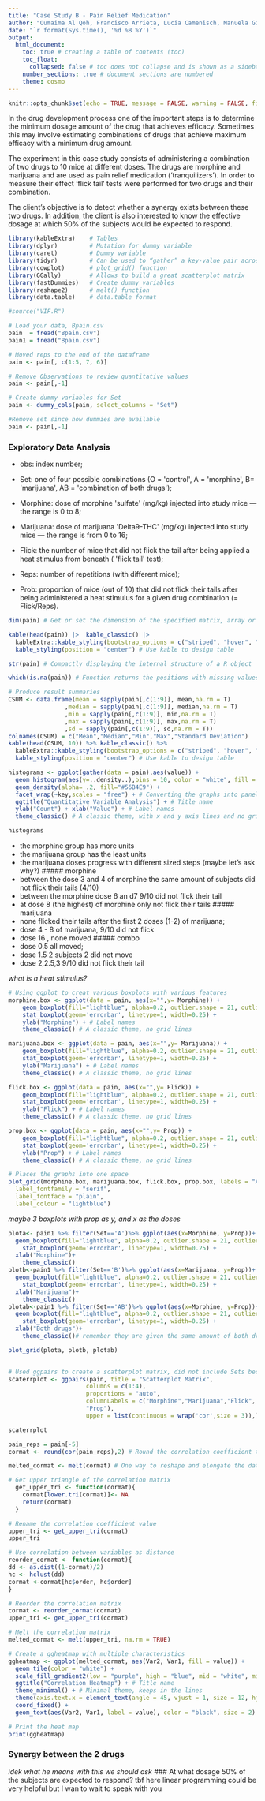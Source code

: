 ```yaml
---
title: "Case Study B - Pain Relief Medication"
author: "Oumaima Al Qoh, Francisco Arrieta, Lucia Camenisch, Manuela Giansante, Emily Schmidt, Camille Beatrice Valera"
date: "`r format(Sys.time(), '%d %B %Y')`"
output:
  html_document:
    toc: true # creating a table of contents (toc)
    toc_float: 
      collapsed: false # toc does not collapse and is shown as a sidebar (toc_float)
    number_sections: true # document sections are numbered
    theme: cosmo
---
```



```r
knitr::opts_chunk$set(echo = TRUE, message = FALSE, warning = FALSE, fig.align = "center")
```

In the drug development process one of the important steps is to determine the minimum dosage amount of the drug that achieves efficacy. Sometimes this may involve estimating combinations of drugs that achieve maximum efficacy with a
minimum drug amount.

The experiment in this case study consists of administering a combination of two drugs to 10 mice at different doses. The drugs are morphine and marijuana and are used as pain relief medication (‘tranquilizers’). In order to measure their effect ‘flick tail’ tests were performed for two drugs and their combination.

The client’s objective is to detect whether a synergy exists between these two drugs. In addition, the client is also interested to know the effective dosage at which 50% of the subjects would be expected to respond.


```r
library(kableExtra)    # Tables
library(dplyr)         # Mutation for dummy variable
library(caret)         # Dummy variable
library(tidyr)         # Can be used to “gather” a key-value pair across multiple columns
library(cowplot)       # plot_grid() function
library(GGally)        # Allows to build a great scatterplot matrix
library(fastDummies)   # Create dummy variables
library(reshape2)      # melt() function
library(data.table)    # data.table format

#source("VIF.R")
```



```r
# Load your data, Bpain.csv
pain  = fread("Bpain.csv")
pain1 = fread("Bpain.csv")
```

```r
# Moved reps to the end of the dataframe
pain <- pain[, c(1:5, 7, 6)]

# Remove Observations to review quantitative values
pain <- pain[,-1] 

# Create dummy variables for Set
pain <- dummy_cols(pain, select_columns = "Set")

#Remove set since now dummies are available
pain <- pain[,-1] 
```

### **Exploratory Data Analysis**
-   obs: index number;

-   Set: one of four possible combinations (O = \'control\', A =
    \'morphine\', B= \'marijuana\', AB = \'combination of both drugs\');

-   Morphine: dose of morphine \'sulfate\' (mg/kg) injected into study
    mice
    --- the range is 0 to 8;

-   Marijuana: dose of marijuana \'Delta9-THC\' (mg/kg) injected into
    study
    mice --- the range is from 0 to 16;

-   Flick: the number of mice that did not flick the tail after being
    applied
    a heat stimulus from beneath ( \'flick tail\' test);

-   Reps: number of repetitions (with different mice);

-   Prob: proportion of mice (out of 10) that did not flick their tails
    after
    being administered a heat stimulus for a given drug combination (=
    Flick/Reps).
```r
dim(pain) # Get or set the dimension of the specified matrix, array or data frame

kable(head(pain)) |>  kable_classic() |> 
  kableExtra::kable_styling(bootstrap_options = c("striped", "hover", "condensed","responsive")) |> 
  kable_styling(position = "center") # Use kable to design table

str(pain) # Compactly displaying the internal structure of a R object

which(is.na(pain)) # Function returns the positions with missing values, 0 missing values
```

```r
# Produce result summaries
CSUM <- data.frame(mean = sapply(pain[,c(1:9)], mean,na.rm = T) 
                ,median = sapply(pain[,c(1:9)], median,na.rm = T)
                ,min = sapply(pain[,c(1:9)], min,na.rm = T)
                ,max = sapply(pain[,c(1:9)], max,na.rm = T)
                ,sd = sapply(pain[,c(1:9)], sd,na.rm = T))
colnames(CSUM) = c("Mean","Median","Min","Max","Standard Deviation")
kable(head(CSUM, 10)) %>% kable_classic() %>% 
  kableExtra::kable_styling(bootstrap_options = c("striped", "hover", "condensed","responsive")) %>%
  kable_styling(position = "center") # Use kable to design table
```


```r
histograms <- ggplot(gather(data = pain),aes(value)) +
  geom_histogram(aes(y=..density..),bins = 10, color = "white", fill = "blue") + # Creates bin sizing and sets the lines as white
  geom_density(alpha= .2, fill="#56B4E9") +
  facet_wrap(~key,scales = "free") + # Converting the graphs into panels
  ggtitle("Quantitative Variable Analysis") + # Title name
  ylab("Count") + xlab("Value") + # Label names
  theme_classic() # A classic theme, with x and y axis lines and no grid lines

histograms
```


- the morphine group has more units
- the marijuana group has the least units
- the marijuana doses progress with different sized steps (maybe let's ask why?)
##### morphine
- between the dose 3 and 4 of morphine the same amount of subjects did not flick their tails (4/10)
- between the morphine dose 6 an d7 9/10 did not flick their tail
- at dose 8 (the highest) of morphine only not flick their tails
##### marijuana
- none flicked their tails after the first 2 doses (1-2) of marijuana;
- dose 4 - 8 of marijuana, 9/10 did not flick
- dose 16 , none moved
##### combo
- dose 0.5 all moved;
- dose 1.5 2 subjects 2 did not move
- dose 2,2.5,3 9/10 did not flick their tail

*what is a heat stimulus?*
```r
# Using ggplot to creat various boxplots with various features
morphine.box <- ggplot(data = pain, aes(x="",y= Morphine)) + 
    geom_boxplot(fill="lightblue", alpha=0.2, outlier.shape = 21, outlier.color = "black") +
    stat_boxplot(geom='errorbar', linetype=1, width=0.25) + 
    ylab("Morphine") + # Label names
    theme_classic() # A classic theme, no grid lines

marijuana.box <- ggplot(data = pain, aes(x="",y= Marijuana)) + 
    geom_boxplot(fill="lightblue", alpha=0.2, outlier.shape = 21, outlier.color = "black") + 
    stat_boxplot(geom='errorbar', linetype=1, width=0.25) + 
    ylab("Marijuana") + # Label names
    theme_classic() # A classic theme, no grid lines

flick.box <- ggplot(data = pain, aes(x="",y= Flick)) + 
    geom_boxplot(fill="lightblue", alpha=0.2, outlier.shape = 21, outlier.color = "black") + 
    stat_boxplot(geom='errorbar', linetype=1, width=0.25) + 
    ylab("Flick") + # Label names
    theme_classic() # A classic theme, no grid lines

prop.box <- ggplot(data = pain, aes(x="",y= Prop)) + 
    geom_boxplot(fill="lightblue", alpha=0.2, outlier.shape = 21, outlier.color = "black") + 
    stat_boxplot(geom='errorbar', linetype=1, width=0.25) + 
    ylab("Prop") + # Label names
    theme_classic() # A classic theme, no grid lines

# Places the graphs into one space
plot_grid(morphine.box, marijuana.box, flick.box, prop.box, labels = "AUTO", 
  label_fontfamily = "serif",
  label_fontface = "plain",
  label_colour = "lightblue")
```

*maybe 3 boxplots with prop as y, and x as the doses*

```r
plota<- pain1 %>% filter(Set=='A')%>% ggplot(aes(x=Morphine, y=Prop))+
  geom_boxplot(fill="lightblue", alpha=0.2, outlier.shape = 21, outlier.color = "black") +
    stat_boxplot(geom='errorbar', linetype=1, width=0.25) + 
  xlab("Morphine")+
    theme_classic()
plotb<-pain1 %>% filter(Set=='B')%>% ggplot(aes(x=Marijuana, y=Prop))+
  geom_boxplot(fill="lightblue", alpha=0.2, outlier.shape = 21, outlier.color = "black") +
    stat_boxplot(geom='errorbar', linetype=1, width=0.25) + 
  xlab("Marijuana")+
    theme_classic()
plotab<-pain1 %>% filter(Set=='AB')%>% ggplot(aes(x=Morphine, y=Prop))+
  geom_boxplot(fill="lightblue", alpha=0.2, outlier.shape = 21, outlier.color = "black") +
    stat_boxplot(geom='errorbar', linetype=1, width=0.25) + 
  xlab("Both drugs")+
    theme_classic()# remember they are given the same amount of both drugs, decide whether to change the x axis

plot_grid(plota, plotb, plotab) 
  
```


```r
# Used ggpairs to create a scatterplot matrix, did not include Sets becuase of redundant informtion
scaterrplot <- ggpairs(pain, title = "Scatterplot Matrix",
                      columns = c(1:4),
                      proportions = "auto",
                      columnLabels = c("Morphine","Marijuana","Flick",
                      "Prop"),
                      upper = list(continuous = wrap('cor',size = 3)),) 

scaterrplot
```

```r
pain_reps = pain[-5]
cormat <- round(cor(pain_reps),2) # Round the correlation coefficient to two decimal places

melted_cormat <- melt(cormat) # One way to reshape and elongate the data frame

# Get upper triangle of the correlation matrix
  get_upper_tri <- function(cormat){ 
    cormat[lower.tri(cormat)]<- NA
    return(cormat)
  }

# Rename the correlation coefficient value
upper_tri <- get_upper_tri(cormat)
upper_tri

# Use correlation between variables as distance
reorder_cormat <- function(cormat){ 
dd <- as.dist((1-cormat)/2)
hc <- hclust(dd)
cormat <-cormat[hc$order, hc$order]
}

# Reorder the correlation matrix
cormat <- reorder_cormat(cormat)
upper_tri <- get_upper_tri(cormat)

# Melt the correlation matrix
melted_cormat <- melt(upper_tri, na.rm = TRUE)

# Create a ggheatmap with multiple characteristics 
ggheatmap <- ggplot(melted_cormat, aes(Var2, Var1, fill = value)) +
  geom_tile(color = "white") +
  scale_fill_gradient2(low = "purple", high = "blue", mid = "white", midpoint = 0, limit = c(-1,1), space = "Lab", name="Pearson\nCorrelation") +
  ggtitle("Correlation Heatmap") + # Title name
  theme_minimal() + # Minimal theme, keeps in the lines
  theme(axis.text.x = element_text(angle = 45, vjust = 1, size = 12, hjust = 1)) +
  coord_fixed() +
  geom_text(aes(Var2, Var1, label = value), color = "black", size = 2)

# Print the heat map
print(ggheatmap)
```


### Synergy between the 2 drugs
*idek what he means with this we should ask*
### At what dosage 50% of the subjects are expected to respond?
tbf here linear programming could be very helpful but I wan to wait to speak with you 


